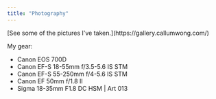 ```yaml
---
title: "Photography"
---
```


<ProseLayout title={frontmatter.title}>
[See some of the pictures I've taken.](https://gallery.callumwong.com/)

My gear:
- Canon EOS 700D
- Canon EF-S 18-55mm f/3.5-5.6 IS STM
- Canon EF-S 55-250mm f/4-5.6 IS STM
- Canon EF 50mm f/1.8 II
- Sigma 18-35mm F1.8 DC HSM | Art 013
</ProseLayout>
